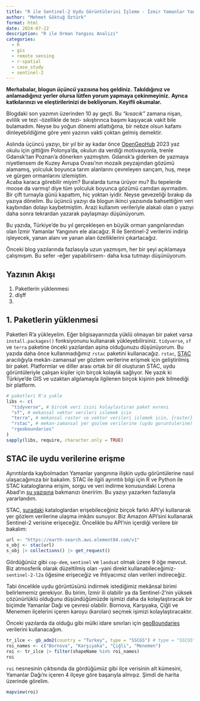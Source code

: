 ```yaml
---
title: "R ile Sentinel-2 Uydu Görüntülerini İşleme - İzmir Yamanlar Yangını Vaka Çalışması"
author: "Mehmet Göktuğ Öztürk"
format: html
date: 2024-07-22
description: "R ile Orman Yangını Analizi"
categories:
  - R
  - gis
  - remote sensing
  - r-spatial
  - case_study
  - sentinel-2
---
```



**Merhabalar, blogun *üçüncü* yazısına hoş geldiniz.** 
**Takıldığınız ve anlamadığınız yerler olursa lütfen yorum yapmaya çekinmeyiniz.** 
**Ayrıca katkılarınızı ve eleştirilerinizi de bekliyorum. Keyifli okumalar.**

Blogdaki son yazımın üzerinden 10 ay geçti.
Bu *"kısacık"* zamana nişan, evlilik ve tezi -özellikle de tezi- sıkıştırınca başımı kaşıyacak vakit bile bulamadım.
Neyse bu yoğun dönemi atlattığıma, bir nebze olsun kafamı dinleyebildiğime göre yeni yazının vakti çoktan gelmiş demektir. 

Aslında üçüncü yazıyı, bir yıl bir ay kadar önce [OpenGeoHub](https://opengeohub.org/) 2023 yaz okulu için gittiğim Polonya'da, okulun da verdiği motivasyonla, trenle Gdansk'tan Poznan'a dönerken yazmıştım.
Gdansk'a giderken de yazmaya niyetlensem de Kuzey Avrupa Ovası'nın mozaik peyzajından gözümü alamamış, yolculuk boyunca tarım alanlarını çevreleyen sarıçam, huş, meşe ve gürgen ormanlarını izlemiştim.  
Acaba karaca görebilir miyim? Buralarda turna ürüyor mu? Bu tepelerde moose da varmış! diye tüm yolculuk boyunca gözümü camdan ayırmadım.
Bir çift turnayla günü kapattım, hiç yoktan iyidir.
Neyse gevezeliği bırakıp da yazıya dönelim.
Bu üçüncü yazıyı da blogun ikinci yazısında bahsettiğim veri kaybından dolayı kaybetmiştim. 
Arazi kullanım verileriyle alakalı olan o yazıyı daha sonra tekrardan yazarak paylaşmayı düşünüyorum.

Bu yazıda, Türkiye'de bu yıl gerçekleşen en büyük orman yangınlarından olan İzmir Yamanlar Yangınını ele alacağız.
R ile Sentinel-2 verilerini indirip işleyecek, yanan alanı ve yanan alan özelliklerini çıkartacağız. 

Önceki blog yazılarında fazlasıyla uzun yazmışım, her bir şeyi açıklamaya çalışmışım.
Bu sefer -eğer yapabilirsem- daha kısa tutmayı düşünüyorum.

## Yazının Akışı

1.  Paketlerin yüklenmesi
2.  dlşff
3.  

## 1. Paketlerin yüklenmesi

Paketleri R'a yükleyelim.
Eğer bilgisayarınızda yüklü olmayan bir paket varsa `install.packages()` fonksiyonunu kullanarak yükleyebilirsiniz.
`tidyverse`, `sf` ve `terra` paketine önceki yazılardan aşina olduğunuzu düşünüyorum.
Bu yazıda daha önce kullanmadığımız `rstac` paketini kullanacağız.
`rstac`, [STAC](https://stacspec.org/en) aracılığıyla mekân-zamansal yer gözlem verilerine erişmek için geliştirilmiş bir paket.
Platformlar ve diller arası ortak bir dil oluşturan STAC, uydu görüntüleriyle çalışan kişiler için birçok kolaylık sağlıyor.
Ne yazık ki Türkiye'de GIS ve uzaktan algılamayla ilgilenen birçok kişinin pek bilmediği bir platform.

```r
# paketleri R'a yukle
libs <- c(
  "tidyverse", # bircok veri isini kolaylastiran paket evreni 
  "sf", # mekansal vektor verileri islemek icin  
  "terra", # mekansal raster ve vektor verileri islemek icin, {raster}'in halefi
  "rstac", # mekan-zamansal yer gozlem verilerine (uydu goruntulerine) erisim icin 
  "rgeoboundaries"
)
sapply(libs, require, character.only = TRUE)
```

## STAC ile uydu verilerine erişme

Ayrıntılarda kaybolmadan Yamanlar yangınına ilişkin uydu görüntülerine nasıl ulaşacağımıza bir bakalım.
STAC ile ilgili ayrıntılı bilgi için R ve Python ile STAC kataloglarına erişim, sorgu ve veri indirme konusundaki Lorena Abad'ın [şu yazısına](https://loreabad6.github.io/posts/2023-10-17-stac-across-languages/) bakmanızı öneririm.
Bu yazıyı yazarken fazlasıyla yararlandım.

STAC, [şuradaki](https://stacindex.org/catalogs) kataloglardan erişebileceğiniz birçok farklı API'yi kullanarak yer gözlem verilerine ulaşma imkânı sunuyor.
Biz Amazon API'sini kullanarak Sentinel-2 verisine erişeceğiz. 
Öncelikle bu API'nin içerdiği verilere bir bakalım:

```r
url <- "https://earth-search.aws.element84.com/v1"
s_obj <- stac(url)
s_obj |> collections() |> get_request()
```

Gördüğünüz gibi `cop-dem`, `sentinel` ve `landsat` olmak üzere 9 öğe mevcut.
Biz atmosferik olarak düzeltilmiş olan -yani direkt kullanabileceğimiz- `sentinel-2-l2a` öğesine erişeceğiz ve ihtiyacımız olan verileri indireceğiz.

Tabi öncelikle uydu görüntüsünü indirmek istediğimiz mekânsal birimi belirlememiz gerekiyor.
Bu birim, İzmir ili olabilir ya da Sentinel-2'nin yüksek çözünürlüklü olduğunu düşündüğümüzde işimizi daha da kolaylaştıracak bir biçimde Yamanlar Dağı ve çevresi olabilir.
Bornova, Karşıyaka, Çiğli ve Menemen ilçelerini içeren karoyu (karoları) seçmek işimizi kolaylaştıracaktır.

Önceki yazılarda da olduğu gibi mülki idare sınırları için [geoBoundaries](https://www.geoboundaries.org/) verilerini kullanacağım.

```r
tr_ilce <- gb_adm2(country = "Turkey", type = "SSCGS") # type = "SSCGS" argumaniyla basitlestirilmiş versiyonunu indiriyoruz
roi_names <- c("Bornova", "Karşıyaka", "Çiğli", "Menemen")
roi <- tr_ilce |> filter(shapeName %in% roi_names)
roi
```

`roi` nesnesinin çıktısında da gördüğümüz gibi ilçe verisinin alt kümesini, Yamanlar Dağı'nı içeren 4 ilçeye göre başarıyla almışız. Şimdi de harita üzerinde görelim.

```r
mapview(roi)
```

